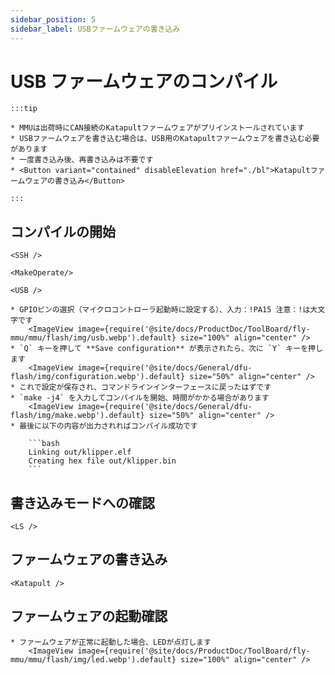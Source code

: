 ```yaml
---
sidebar_position: 5
sidebar_label: USBファームウェアの書き込み
---
```





# USB ファームウェアのコンパイル

    :::tip

    * MMUは出荷時にCAN接続のKatapultファームウェアがプリインストールされています
    * USBファームウェアを書き込む場合は、USB用のKatapultファームウェアを書き込む必要があります
    * 一度書き込み後、再書き込みは不要です
    * <Button variant="contained" disableElevation href="./bl">Katapultファームウェアの書き込み</Button>

    :::

## コンパイルの開始

    <SSH />

    <MakeOperate/>

    <USB />

    * GPIOピンの選択（マイクロコントローラ起動時に設定する）、入力：!PA15 注意：!は大文字です
        <ImageView image={require('@site/docs/ProductDoc/ToolBoard/fly-mmu/mmu/flash/img/usb.webp').default} size="100%" align="center" />
    * `Q` キーを押して **Save configuration** が表示されたら、次に `Y` キーを押します
        <ImageView image={require('@site/docs/General/dfu-flash/img/configuration.webp').default} size="50%" align="center" />
    * これで設定が保存され、コマンドラインインターフェースに戻ったはずです
    * `make -j4` を入力してコンパイルを開始、時間がかかる場合があります
        <ImageView image={require('@site/docs/General/dfu-flash/img/make.webp').default} size="50%" align="center" />
    * 最後に以下の内容が出力されればコンパイル成功です

        ```bash
        Linking out/klipper.elf
        Creating hex file out/klipper.bin
        ```

## 書き込みモードへの確認


    <LS />


## ファームウェアの書き込み
    
    <Katapult />

## ファームウェアの起動確認

    * ファームウェアが正常に起動した場合、LEDが点灯します
        <ImageView image={require('@site/docs/ProductDoc/ToolBoard/fly-mmu/mmu/flash/img/led.webp').default} size="100%" align="center" />

